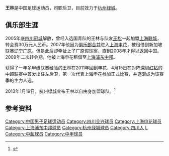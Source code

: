 {{noteta|G1=足球}}{{Football player infobox
| playername = 王林
| fullname = 王林
| englishfullname = Wang Lin
| countryofbirth = {{CHN}}
| cityofbirth = [[四川|四川]][[成都|成都]]
| dateofbirth = {{birth date and age|1987|9|19}}
| height = {{height|m=1.77}}
| position = 后卫
| currentclub = [[杭州绿城|杭州绿城]]
| clubnumber = 22
| youthyears = 2001-2005年
| youthclubs = [[四川冠城|四川冠城]]
| years = 2006年<br/>2007-2012年<br/>2007年<br/>2009-2010年<br>2013-
| clubs = [[上海联城足球俱乐部|上海联城]]<br/>[[上海申花|上海申花]]<br/>→ {{flagicon|SIN}} [[辽宁广原|辽宁广原]]''(租借)''<br/>→ [[上海浦东中邦|上海浦东中邦]]''(租借)''<br>[[杭州绿城|杭州绿城]]
| caps(goals) = 13{{0}}(0)<br/>{{0}}39{{0}}(0)<br/>{{0}}18{{0}}(0)<br/>{{0}}27{{0}}(0)<br/>{{0}}54{{0}}(1)
| pcupdate = 2014-11-2
}}
'''王林'''{{BD|1987年|9月19日|||W}}是中国足球运动员，司职后卫，目前效力于[[杭州绿城|杭州绿城]]。

==俱乐部生涯==
2005年底[[四川冠城|四川冠城]]解散，曾经入选国青队的王林与队友[[王松|王松]]一起加盟[[上海联城足球俱乐部|上海联城]]，转会费30万元人民币。2007年他因为[[申花联城合并|俱乐部合并]]进入[[上海申花|上海申花]]，被租借到新加坡联赛[[辽宁广原|辽宁广原]]。但是此后却牵扯上了广原假球案，直到2008年才得以返回中国。2009年二次转会期，他被上海申花租借至[[上海浦东中邦|上海浦东中邦]]。

获得了一年多甲级联赛经验的王林在2011年回到申花，4月15日在对阵[[深圳红钻|深圳红钻]]的中超联赛中首发出任左后卫，第一次代表上海申花参加正式比赛，并逐渐成为该赛季的主力人选。

2013年1月19日，[[杭州绿城|杭州绿城]]宣布王林以自由身加盟球队。<ref>{{Cite web |url=http://sports.sina.com.cn/greentownfc/news/2013/0119/1406.html |title=绿城新赛季第二签 五员大将充实阵容 |accessdate=2013-01-19 |archive-date=2014-03-05 |archive-url=https://web.archive.org/web/20140305112628/http://sports.sina.com.cn/greentownfc/news/2013/0119/1406.html |dead-url=no }}</ref>

==参考资料==
{{reflist}}

{{2010上海中邦名單}}
{{2011年中超分类名单上海}}
{{2012年中超分类名单上海}}
{{2013年中超分类名单杭州}}
{{2014年中超分类名单杭州}}
{{2015年中超分类名单杭州}}
{{2016年中超分类名单上海绿地申花}}
{{2017年中超分类名单上海绿地申花}}
{{2018年中超分类名单上海绿地申花}}

{{DEFAULTSORT:WANG Lin}}
[[Category:中国男子足球运动员|Category:中国男子足球运动员]]
[[Category:四川全兴球员|Category:四川全兴球员]]
[[Category:上海申花球员|Category:上海申花球员]]
[[Category:上海浦东中邦球员|Category:上海浦东中邦球员]]
[[Category:杭州绿城球员|Category:杭州绿城球员]]
[[Category:四川人|Category:四川人]]
[[Category:王姓|L]]
[[Category:中超球员|Category:中超球员]]
[[Category:中甲球员|Category:中甲球员]]